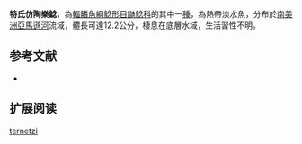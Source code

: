 {{Speciesbox
| name = 特氏仿陶樂鯰
| image = 
| image_width = 250px
| image_caption = 
| status = NE
| status_system = IUCN3.1
| genus = Opsodoras
| species = ternetzi
| authority = [[Eigenmann|Eigenmann]], 1925
| synonyms = 
}}

'''特氏仿陶樂鯰'''，為[[輻鰭魚綱|輻鰭魚綱]][[鯰形目|鯰形目]][[鼬鯰科|鼬鯰科]]的其中一[[種|種]]，為熱帶淡水魚，分布於[[南美洲|南美洲]][[亞馬遜河|亞馬遜河]]流域，體長可達12.2公分，棲息在底層水域，生活習性不明。

==参考文献==
*{{FishBase_species|genus=Opsodoras|species=ternetzi|year=2015|month=7}}

== 扩展阅读 ==
{{refbegin}}
{{wikispecies-inline|Opsodoras ternetzi|特氏仿陶樂鯰}}
{{refend}}
{{Taxonbar|from=Q5551581}}

[[Category:仿陶樂鯰屬|ternetzi]]